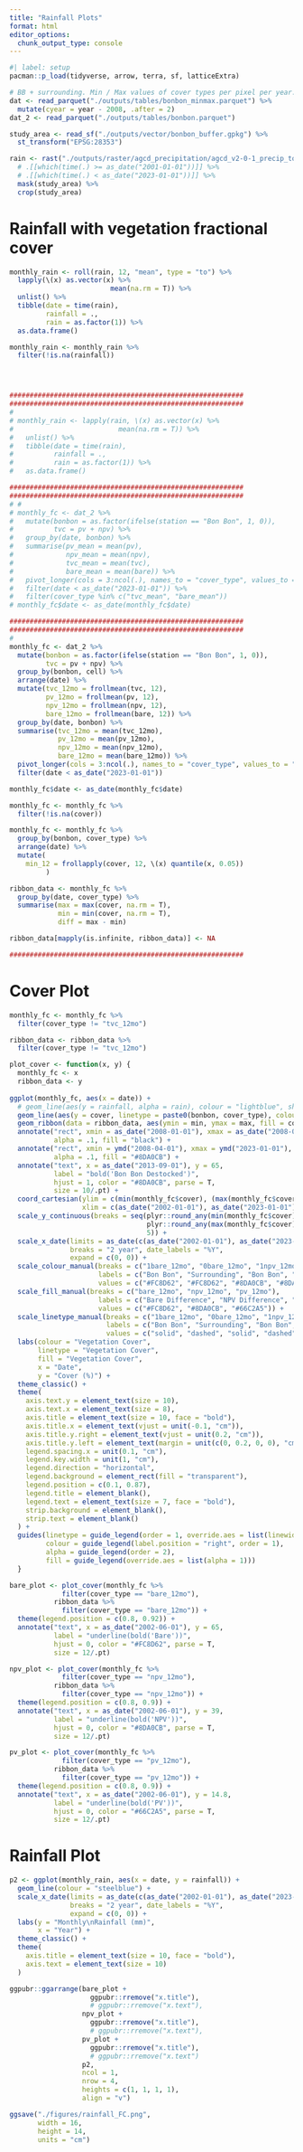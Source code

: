```yaml
---
title: "Rainfall Plots"
format: html
editor_options: 
  chunk_output_type: console
---
```


```r
#| label: setup
pacman::p_load(tidyverse, arrow, terra, sf, latticeExtra)

# BB + surrounding. Min / Max values of cover types per pixel per year.
dat <- read_parquet("./outputs/tables/bonbon_minmax.parquet") %>% 
  mutate(cyear = year - 2008, .after = 2)
dat_2 <- read_parquet("./outputs/tables/bonbon.parquet")

study_area <- read_sf("./outputs/vector/bonbon_buffer.gpkg") %>% 
  st_transform("EPSG:28353")

rain <- rast("./outputs/raster/agcd_precipitation/agcd_v2-0-1_precip_total_r001_monthly_2000_2022.nc") %>% 
  # .[[which(time(.) >= as_date("2001-01-01"))]] %>% 
  # .[[which(time(.) < as_date("2023-01-01"))]] %>% 
  mask(study_area) %>% 
  crop(study_area)
```

# Rainfall with vegetation fractional cover

```r
monthly_rain <- roll(rain, 12, "mean", type = "to") %>%
  lapply(\(x) as.vector(x) %>%
                         mean(na.rm = T)) %>%
  unlist() %>%
  tibble(date = time(rain),
         rainfall = .,
         rain = as.factor(1)) %>%
  as.data.frame()

monthly_rain <- monthly_rain %>%
  filter(!is.na(rainfall))




##########################################################
##########################################################
# 
# monthly_rain <- lapply(rain, \(x) as.vector(x) %>%
#                          mean(na.rm = T)) %>%
#   unlist() %>%
#   tibble(date = time(rain),
#          rainfall = .,
#          rain = as.factor(1)) %>%
#   as.data.frame()

##########################################################
##########################################################
# # 
# monthly_fc <- dat_2 %>%
#   mutate(bonbon = as.factor(ifelse(station == "Bon Bon", 1, 0)),
#          tvc = pv + npv) %>%
#   group_by(date, bonbon) %>%
#   summarise(pv_mean = mean(pv),
#             npv_mean = mean(npv),
#             tvc_mean = mean(tvc),
#             bare_mean = mean(bare)) %>%
#   pivot_longer(cols = 3:ncol(.), names_to = "cover_type", values_to = "cover") %>%
#   filter(date < as_date("2023-01-01")) %>%
#   filter(cover_type %in% c("tvc_mean", "bare_mean"))
# monthly_fc$date <- as_date(monthly_fc$date)

##########################################################
##########################################################
# 
monthly_fc <- dat_2 %>%
  mutate(bonbon = as.factor(ifelse(station == "Bon Bon", 1, 0)),
         tvc = pv + npv) %>%
  group_by(bonbon, cell) %>%
  arrange(date) %>%
  mutate(tvc_12mo = frollmean(tvc, 12),
         pv_12mo = frollmean(pv, 12),
         npv_12mo = frollmean(npv, 12),
         bare_12mo = frollmean(bare, 12)) %>%
  group_by(date, bonbon) %>%
  summarise(tvc_12mo = mean(tvc_12mo),
            pv_12mo = mean(pv_12mo),
            npv_12mo = mean(npv_12mo),
            bare_12mo = mean(bare_12mo)) %>%
  pivot_longer(cols = 3:ncol(.), names_to = "cover_type", values_to = "cover") %>%
  filter(date < as_date("2023-01-01"))

monthly_fc$date <- as_date(monthly_fc$date)

monthly_fc <- monthly_fc %>%
  filter(!is.na(cover))

monthly_fc <- monthly_fc %>% 
  group_by(bonbon, cover_type) %>% 
  arrange(date) %>% 
  mutate(
    min_12 = frollapply(cover, 12, \(x) quantile(x, 0.05))
         )

ribbon_data <- monthly_fc %>%
  group_by(date, cover_type) %>% 
  summarise(max = max(cover, na.rm = T),
            min = min(cover, na.rm = T),
            diff = max - min)

ribbon_data[mapply(is.infinite, ribbon_data)] <- NA

##########################################################
```

# Cover Plot

```r
monthly_fc <- monthly_fc %>% 
  filter(cover_type != "tvc_12mo")

ribbon_data <- ribbon_data %>% 
  filter(cover_type != "tvc_12mo")

plot_cover <- function(x, y) {
  monthly_fc <- x
  ribbon_data <- y
  
ggplot(monthly_fc, aes(x = date)) +
  # geom_line(aes(y = rainfall, alpha = rain), colour = "lightblue", show.legend = F) +
  geom_line(aes(y = cover, linetype = paste0(bonbon, cover_type), colour = paste0(bonbon, cover_type)), linewidth = 0.6) +
  geom_ribbon(data = ribbon_data, aes(ymin = min, ymax = max, fill = cover_type), alpha = 0.2, show.legend = F) +
  annotate("rect", xmin = as_date("2008-01-01"), xmax = as_date("2008-04-01"), ymin = 0, ymax = 72,
           alpha = .1, fill = "black") +
  annotate("rect", xmin = ymd("2008-04-01"), xmax = ymd("2023-01-01"), ymin = 0, ymax = 72,
           alpha = .1, fill = "#8DA0CB") +
  annotate("text", x = as_date("2013-09-01"), y = 65,
           label = "bold('Bon Bon Destocked')",
           hjust = 1, color = "#8DA0CB", parse = T,
           size = 10/.pt) +
  coord_cartesian(ylim = c(min(monthly_fc$cover), (max(monthly_fc$cover) + 2)),
                  xlim = c(as_date("2002-01-01"), as_date("2023-01-01"))) +
  scale_y_continuous(breaks = seq(plyr::round_any(min(monthly_fc$cover), 10, floor), 
                                  plyr::round_any(max(monthly_fc$cover) + 5, 10, ceiling), 
                                  5)) +
  scale_x_date(limits = as_date(c(as_date("2002-01-01"), as_date("2023-01-01"))), 
               breaks = "2 year", date_labels = "%Y", 
               expand = c(0, 0)) +
  scale_colour_manual(breaks = c("1bare_12mo", "0bare_12mo", "1npv_12mo", "0npv_12mo", "1pv_12mo", "0pv_12mo"),
                      labels = c("Bon Bon", "Surrounding", "Bon Bon", "Surrounding", "Bon Bon", "Surrounding"),
                      values = c("#FC8D62", "#FC8D62", "#8DA0CB", "#8DA0CB", "#66C2A5", "#66C2A5")) +
  scale_fill_manual(breaks = c("bare_12mo", "npv_12mo", "pv_12mo"),
                      labels = c("Bare Difference", "NPV Difference", "PV Difference"),
                      values = c("#FC8D62", "#8DA0CB", "#66C2A5")) +
  scale_linetype_manual(breaks = c("1bare_12mo", "0bare_12mo", "1npv_12mo", "0npv_12mo", "1pv_12mo", "0pv_12mo"),
                        labels = c("Bon Bon", "Surrounding", "Bon Bon", "Surrounding", "Bon Bon", "Surrounding"),
                        values = c("solid", "dashed", "solid", "dashed", "solid", "dashed")) +
  labs(colour = "Vegetation Cover",
       linetype = "Vegetation Cover",
       fill = "Vegetation Cover",
       x = "Date",
       y = "Cover (%)") +
  theme_classic() +
  theme(
    axis.text.y = element_text(size = 10),
    axis.text.x = element_text(size = 8),
    axis.title = element_text(size = 10, face = "bold"),
    axis.title.x = element_text(vjust = unit(-0.1, "cm")),
    axis.title.y.right = element_text(vjust = unit(0.2, "cm")),
    axis.title.y.left = element_text(margin = unit(c(0, 0.2, 0, 0), "cm")),
    legend.spacing.x = unit(0.1, "cm"),
    legend.key.width = unit(1, "cm"),
    legend.direction = "horizontal",
    legend.background = element_rect(fill = "transparent"),
    legend.position = c(0.1, 0.87),
    legend.title = element_blank(),
    legend.text = element_text(size = 7, face = "bold"),
    strip.background = element_blank(),
    strip.text = element_blank()
  ) +
  guides(linetype = guide_legend(order = 1, override.aes = list(linewidth = 1)),
         colour = guide_legend(label.position = "right", order = 1),
         alpha = guide_legend(order = 2),
         fill = guide_legend(override.aes = list(alpha = 1)))
  }

bare_plot <- plot_cover(monthly_fc %>% 
             filter(cover_type == "bare_12mo"),
           ribbon_data %>% 
             filter(cover_type == "bare_12mo")) +
  theme(legend.position = c(0.8, 0.92)) +
  annotate("text", x = as_date("2002-06-01"), y = 65,
           label = "underline(bold('Bare'))",
           hjust = 0, color = "#FC8D62", parse = T,
           size = 12/.pt)

npv_plot <- plot_cover(monthly_fc %>% 
             filter(cover_type == "npv_12mo"),
           ribbon_data %>% 
             filter(cover_type == "npv_12mo")) +
  theme(legend.position = c(0.8, 0.9)) +
  annotate("text", x = as_date("2002-06-01"), y = 39,
           label = "underline(bold('NPV'))",
           hjust = 0, color = "#8DA0CB", parse = T,
           size = 12/.pt)

pv_plot <- plot_cover(monthly_fc %>% 
             filter(cover_type == "pv_12mo"),
           ribbon_data %>% 
             filter(cover_type == "pv_12mo")) +
  theme(legend.position = c(0.8, 0.9)) +
  annotate("text", x = as_date("2002-06-01"), y = 14.8,
           label = "underline(bold('PV'))",
           hjust = 0, color = "#66C2A5", parse = T,
           size = 12/.pt)

```

# Rainfall Plot

```r
p2 <- ggplot(monthly_rain, aes(x = date, y = rainfall)) +
  geom_line(colour = "steelblue") +
  scale_x_date(limits = as_date(c(as_date("2002-01-01"), as_date("2023-01-01"))), 
               breaks = "2 year", date_labels = "%Y", 
               expand = c(0, 0)) +
  labs(y = "Monthly\nRainfall (mm)",
       x = "Year") +
  theme_classic() +
  theme(
    axis.title = element_text(size = 10, face = "bold"),
    axis.text = element_text(size = 10)
  )

ggpubr::ggarrange(bare_plot +
                    ggpubr::rremove("x.title"),
                    # ggpubr::rremove("x.text"),
                  npv_plot +
                    ggpubr::rremove("x.title"),
                    # ggpubr::rremove("x.text"),
                  pv_plot +
                    ggpubr::rremove("x.title"),
                    # ggpubr::rremove("x.text")
                  p2,
                  ncol = 1,
                  nrow = 4,
                  heights = c(1, 1, 1, 1),
                  align = "v")

ggsave("./figures/rainfall_FC.png",
       width = 16,
       height = 14,
       units = "cm")

```
